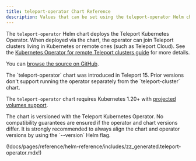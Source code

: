 ```yaml
---
title: teleport-operator Chart Reference
description: Values that can be set using the teleport-operator Helm chart
---
```


The `teleport-operator` Helm chart deploys the Teleport Kubernetes Operator.
When deployed via the chart, the operator can join Teleport clusters living in
Kubernetes or remote ones (such as Teleport Cloud).
See the [Kubernetes Operator for remote Teleport clusters guide](../../management/dynamic-resources/teleport-operator-standalone.mdx)
for more details.

You can
[browse the source on GitHub](https://github.com/gravitational/teleport/tree/branch/v(=teleport.major_version=)/examples/chart/teleport-cluster/charts/teleport-operator).

<Admonition type="note" title="Version requirement">
The `teleport-operator` chart was introduced in Teleport 15. Prior versions don't
support running the operator separately from the `teleport-cluster` chart.

The `teleport-operator` chart requires Kubernetes 1.20+ with [projected volumes
support](https://kubernetes.io/docs/concepts/storage/projected-volumes/).
</Admonition>

<Admonition type="warning" title="Version Compatibility">
The chart is versioned with the Teleport Kubernetes Operator. No compatibility
guarantees are ensured if the operator and chart versions differ. 
It is strongly recommended to always align the chart and operator versions
by using the `--version` Helm flag.
</Admonition>

(!docs/pages/reference/helm-reference/includes/zz_generated.teleport-operator.mdx!)
